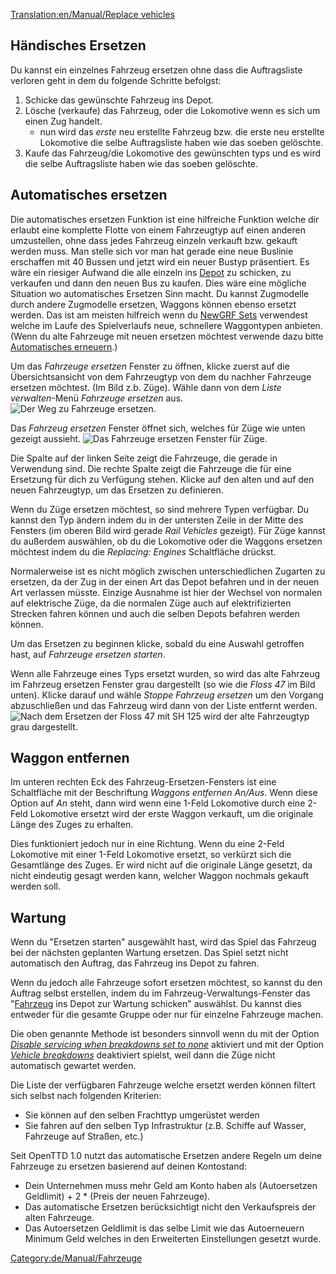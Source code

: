 [[Translation:en/Manual/Replace vehicles]]

{{de/Übersetzung|en/Manual/Replace vehicles|100}}
{{de/Manual/Tutorial/Tutorial}}

==Händisches Ersetzen==
Du kannst ein einzelnes Fahrzeug ersetzen ohne dass die Auftragsliste verloren geht in dem du folgende Schritte befolgst:
#Schicke das gewünschte Fahrzeug ins Depot.
#Lösche (verkaufe) das Fahrzeug, oder die Lokomotive wenn es sich um einen Zug handelt.
#*nun wird das ''erste'' neu erstellte Fahrzeug bzw. die erste neu erstellte Lokomotive die selbe Auftragsliste haben wie das soeben gelöschte.
#Kaufe das Fahrzeug/die Lokomotive des gewünschten typs und es wird die selbe Auftragsliste haben wie das soeben gelöschte.

==Automatisches ersetzen==
Die automatisches ersetzen Funktion ist eine hilfreiche Funktion welche dir erlaubt eine komplette Flotte von einem Fahrzeugtyp auf einen anderen umzustellen, ohne dass jedes Fahrzeug einzeln verkauft bzw. gekauft werden muss. Man stelle sich vor man hat gerade eine neue Buslinie erschaffen mit 40 Bussen und jetzt wird ein neuer Bustyp präsentiert. Es wäre ein riesiger Aufwand die alle einzeln ins [[de/Depots|Depot]] zu schicken, zu verkaufen und dann den neuen Bus zu kaufen. Dies wäre eine mögliche Situation wo automatisches Ersetzen Sinn macht. Du kannst Zugmodelle durch andere Zugmodelle ersetzen, Waggons können ebenso ersetzt werden. Das ist am meisten hilfreich wenn du [[de/Manual/NewGRF|NewGRF Sets]] verwendest welche im Laufe des Spielverlaufs neue, schnellere Waggontypen anbieten. (Wenn du alte Fahrzeuge mit neuen ersetzen möchtest verwende dazu bitte [[de/Automatisches erneuern|Automatisches erneuern]].)


Um das ''Fahrzeuge ersetzen'' Fenster zu öffnen, klicke zuerst auf die Übersichtsansicht von dem Fahrzeugtyp von dem du nachher Fahrzeuge ersetzen möchtest. (Im Bild z.b. Züge). Wähle dann von dem ''Liste verwalten''-Menü ''Fahrzeuge ersetzen'' aus.
[[File:en/Manual/ManageList.png|frame|none|Der Weg zu ''Fahrzeuge ersetzen''.]]

Das ''Fahrzeug ersetzen'' Fenster öffnet sich, welches für Züge wie unten gezeigt aussieht.
[[File:en/Manual/ReplaceTrain.png|frame|none|Das ''Fahrzeuge ersetzen'' Fenster für Züge.]]

Die Spalte auf der linken Seite zeigt die Fahrzeuge, die gerade in Verwendung sind. Die rechte Spalte zeigt die Fahrzeuge die für eine Ersetzung für dich zu Verfügung stehen. Klicke auf den alten und auf den neuen Fahrzeugtyp, um das Ersetzen zu definieren.

Wenn du Züge ersetzen möchtest, so sind mehrere Typen verfügbar. Du kannst den Typ ändern indem du in der untersten Zeile in der Mitte des Fensters (im oberen Bild wird gerade ''Rail Vehicles'' gezeigt). Für Züge kannst du außerdem auswählen, ob du die Lokomotive oder die Waggons ersetzen möchtest indem du die ''Replacing: Engines'' Schaltfläche drückst.

Normalerweise ist es nicht möglich zwischen unterschiedlichen Zugarten zu ersetzen, da der Zug in der einen Art das Depot befahren und in der neuen Art verlassen müsste. Einzige Ausnahme ist hier der Wechsel von normalen auf elektrische Züge, da die normalen Züge auch auf elektrifizierten Strecken fahren können und auch die selben Depots befahren werden können.

Um das Ersetzen zu beginnen klicke, sobald du eine Auswahl getroffen hast, auf ''Fahrzeuge ersetzen starten''.

Wenn alle Fahrzeuge eines Typs ersetzt wurden, so wird das alte Fahrzeug im Fahrzeug ersetzen Fenster grau dargestellt (so wie die ''Floss 47'' im Bild unten). Klicke darauf und wähle ''Stoppe Fahrzeug ersetzen'' um den Vorgang abzuschließen und das Fahrzeug wird dann von der Liste entfernt werden.
[[File:en/Manual/ReplaceTrain2.png|frame|none|Nach dem Ersetzen der ''Floss 47'' mit ''SH 125'' wird der alte Fahrzeugtyp grau dargestellt.]]

==Waggon entfernen==
Im unteren rechten Eck des Fahrzeug-Ersetzen-Fensters ist eine Schaltfläche mit der Beschriftung ''Waggons entfernen An/Aus''. Wenn diese Option auf ''An'' steht, dann wird wenn eine 1-Feld Lokomotive durch eine 2-Feld Lokomotive ersetzt wird der erste Waggon verkauft, um die originale Länge des Zuges zu erhalten.

Dies funktioniert jedoch nur in eine Richtung. Wenn du eine 2-Feld Lokomotive mit einer 1-Feld Lokomotive ersetzt, so verkürzt sich die Gesamtlänge des Zuges. Er wird nicht auf die originale Länge gesetzt, da nicht eindeutig gesagt werden kann, welcher Waggon nochmals gekauft werden soll.

==Wartung==
Wenn du "Ersetzen starten" ausgewählt hast, wird das Spiel das Fahrzeug bei der nächsten geplanten Wartung ersetzen. Das Spiel setzt nicht automatisch den Auftrag, das Fahrzeug ins Depot zu fahren.

Wenn du jedoch alle Fahrzeuge sofort ersetzen möchtest, so kannst du den Auftrag selbst erstellen, indem du im Fahrzeug-Verwaltungs-Fenster das "[[de/Fahrzeug|Fahrzeug]] ins Depot zur Wartung schicken" auswählst. Du kannst dies entweder für die gesamte Gruppe oder nur für einzelne Fahrzeuge machen.

Die oben genannte Methode ist besonders sinnvoll wenn du mit der Option ''[[en/Archive/Manual/Settings/Advanced Settings/Vehicles#disable-servicing-when-breakdowns-set-to-none|Disable servicing when breakdowns set to none]]'' aktiviert und mit der Option ''[[en/Archive/Manual/Settings/Difficulty#vehicle-breakdowns|Vehicle breakdowns]]'' deaktiviert spielst, weil dann die Züge nicht automatisch gewartet werden.

Die Liste der verfügbaren Fahrzeuge welche ersetzt werden können filtert sich selbst nach folgenden Kriterien:

*Sie können auf den selben Frachttyp umgerüstet werden
*Sie fahren auf den selben Typ Infrastruktur (z.B. Schiffe auf Wasser, Fahrzeuge auf Straßen, etc.)

Seit OpenTTD 1.0 nutzt das automatische Ersetzen andere Regeln um deine Fahrzeuge zu ersetzen basierend auf deinen Kontostand:
*Dein Unternehmen muss mehr Geld am Konto haben als (Autoersetzen Geldlimit) + 2 * (Preis der neuen Fahrzeuge).
*Das automatische Ersetzen berücksichtigt nicht den Verkaufspreis der alten Fahrzeuge.
*Das Autoersetzen Geldlimit is das selbe Limit wie das Autoerneuern Minimum Geld welches in den Erweiterten Einstellungen gesetzt wurde.
[[Category:de/Manual/Fahrzeuge]]